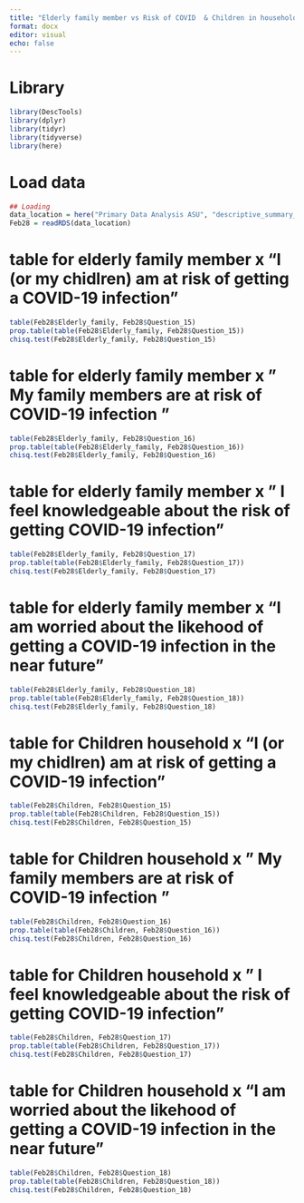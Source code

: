 ```yaml
---
title: "Elderly family member vs Risk of COVID  & Children in household vs Risk of Covid"
format: docx
editor: visual
echo: false 
---
```


# Library

```r
library(DescTools)
library(dplyr)
library(tidyr)
library(tidyverse)
library(here)
```

# Load data

```r
## Loading 
data_location = here("Primary Data Analysis ASU", "descriptive_summary_asu","Data", "cleandata", "Feb28.rds")
Feb28 = readRDS(data_location)

```


# table for elderly family member x "I (or my chidlren) am at risk of getting a COVID-19 infection"
```r
table(Feb28$Elderly_family, Feb28$Question_15)
prop.table(table(Feb28$Elderly_family, Feb28$Question_15))
chisq.test(Feb28$Elderly_family, Feb28$Question_15)
```


# table for elderly family member x " My family members are at risk of COVID-19 infection "
```r
table(Feb28$Elderly_family, Feb28$Question_16)
prop.table(table(Feb28$Elderly_family, Feb28$Question_16))
chisq.test(Feb28$Elderly_family, Feb28$Question_16)
```

# table for elderly family member x "  I feel knowledgeable about the risk of getting COVID-19 infection"
```r
table(Feb28$Elderly_family, Feb28$Question_17)
prop.table(table(Feb28$Elderly_family, Feb28$Question_17))
chisq.test(Feb28$Elderly_family, Feb28$Question_17)
```

# table for elderly family member x "I am worried about the likehood of getting a COVID-19 infection in the near future"
```r
table(Feb28$Elderly_family, Feb28$Question_18)
prop.table(table(Feb28$Elderly_family, Feb28$Question_18))
chisq.test(Feb28$Elderly_family, Feb28$Question_18)
```

# table for Children household x "I (or my chidlren) am at risk of getting a COVID-19 infection"
```r
table(Feb28$Children, Feb28$Question_15)
prop.table(table(Feb28$Children, Feb28$Question_15))
chisq.test(Feb28$Children, Feb28$Question_15)
```


# table for Children household x " My family members are at risk of COVID-19 infection "
```r
table(Feb28$Children, Feb28$Question_16)
prop.table(table(Feb28$Children, Feb28$Question_16))
chisq.test(Feb28$Children, Feb28$Question_16)
```

# table for Children household x "  I feel knowledgeable about the risk of getting COVID-19 infection"
```r
table(Feb28$Children, Feb28$Question_17)
prop.table(table(Feb28$Children, Feb28$Question_17))
chisq.test(Feb28$Children, Feb28$Question_17)
```

# table for Children household x "I am worried about the likehood of getting a COVID-19 infection in the near future"
```r
table(Feb28$Children, Feb28$Question_18)
prop.table(table(Feb28$Children, Feb28$Question_18))
chisq.test(Feb28$Children, Feb28$Question_18)
```

